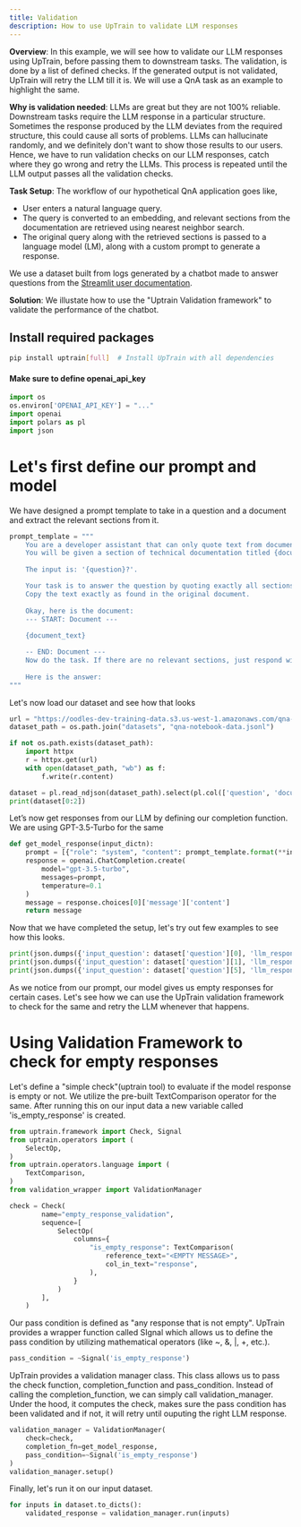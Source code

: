 ```yaml
---
title: Validation
description: How to use UpTrain to validate LLM responses
---
```



**Overview**: In this example, we will see how to validate our LLM responses using UpTrain, before passing them to downstream tasks. The validation, is done by a list of defined checks. If the generated output is not validated, UpTrain will retry the LLM till it is. We will use a QnA task as an example to highlight the same.


**Why is validation needed**: LLMs are great but they are not 100% reliable. Downstream tasks require the LLM response in a particular structure. Sometimes the response produced by the LLM deviates from the required structure, this could cause all sorts of problems. LLMs can hallucinate randomly, and we definitely don't want to show those results to our users. Hence, we have to run validation checks on our LLM responses, catch where they go wrong and retry the LLMs. This process is repeated until the LLM output passes all the validation checks.


**Task Setup**: The workflow of our hypothetical QnA application goes like,
- User enters a natural language query. 
- The query is converted to an embedding, and relevant sections from the documentation are retrieved using nearest neighbor search. 
- The original query along with the retrieved sections is passed to a language model (LM), along with a custom prompt to generate a response. 

We use a dataset built from logs generated by a chatbot made to answer questions from the [Streamlit user documentation](https://docs.streamlit.io/). 


**Solution**: We illustate how to use the "Uptrain Validation framework" to validate the performance of the chatbot. 

## Install required packages

```bash
pip install uptrain[full]  # Install UpTrain with all dependencies
```

#### Make sure to define openai_api_key

```python
import os
os.environ['OPENAI_API_KEY'] = "..."
import openai
import polars as pl
import json
```

# Let's first define our prompt and model


We have designed a prompt template to take in a question and a document and extract the relevant sections from it.

```python
prompt_template = """
    You are a developer assistant that can only quote text from documents. 
    You will be given a section of technical documentation titled {document_title}.
    
    The input is: '{question}?'. 

    Your task is to answer the question by quoting exactly all sections of the document that are relevant to any topics of the input. 
    Copy the text exactly as found in the original document. 
    
    Okay, here is the document:
    --- START: Document ---
    
    {document_text}

    -- END: Document ---
    Now do the task. If there are no relevant sections, just respond with \"<EMPTY MESSAGE>\".
    
    Here is the answer:
"""

```

Let's now load our dataset and see how that looks

```python
url = "https://oodles-dev-training-data.s3.us-west-1.amazonaws.com/qna-streamlit-docs.jsonl"
dataset_path = os.path.join("datasets", "qna-notebook-data.jsonl")

if not os.path.exists(dataset_path):
    import httpx
    r = httpx.get(url)
    with open(dataset_path, "wb") as f:
        f.write(r.content)

dataset = pl.read_ndjson(dataset_path).select(pl.col(['question', 'document_title', 'document_text']))
print(dataset[0:2])
```

Let’s now get responses from our LLM by defining our completion function. 
We are using GPT-3.5-Turbo for the same

```python
def get_model_response(input_dictn):
    prompt = [{"role": "system", "content": prompt_template.format(**input_dictn)}]
    response = openai.ChatCompletion.create(
        model="gpt-3.5-turbo",
        messages=prompt,
        temperature=0.1
    )
    message = response.choices[0]['message']['content']
    return message
```

Now that we have completed the setup, let's try out few examples to see how this looks.

```python
print(json.dumps({'input_question': dataset['question'][0], 'llm_response': get_model_response(dataset.to_dicts()[0])}, indent=1), "\n")
print(json.dumps({'input_question': dataset['question'][1], 'llm_response': get_model_response(dataset.to_dicts()[1])}, indent=1), "\n")
print(json.dumps({'input_question': dataset['question'][5], 'llm_response': get_model_response(dataset.to_dicts()[5])}, indent=1), "\n")
```

As we notice from our prompt, our model gives us empty responses for certain cases. Let's see how we can use the UpTrain validation framework to check for the same and retry the LLM whenever that happens.


# Using Validation Framework to check for empty responses


Let's define a "simple check"(uptrain tool) to evaluate if the model response is empty or not. We utilize the pre-built TextComparison operator for the same. After running this on our input data a new variable called 'is_empty_response' is created.

```python
from uptrain.framework import Check, Signal
from uptrain.operators import (
    SelectOp,
)
from uptrain.operators.language import (
    TextComparison,
)
from validation_wrapper import ValidationManager

check = Check(
        name="empty_response_validation",
        sequence=[
            SelectOp(
                columns={
                    "is_empty_response": TextComparison(
                        reference_text="<EMPTY MESSAGE>",
                        col_in_text="response",
                    ),
                }
            )
        ],
    )

```


Our pass condition is defined as "any response that is not empty". UpTrain provides a wrapper function called SIgnal which allows us to define the pass condition by utilizing mathematical operators (like ~, &, |, +, etc.).


```python
pass_condition = ~Signal('is_empty_response')
```

UpTrain provides a validation manager class. This class allows us to pass the check function, completion_function and pass_condition. Instead of calling the completion_function, we can simply call validation_manager. Under the hood, it computes the check, makes sure the pass condition has been validated and if not, it will retry until ouputing the right LLM response.

```python
validation_manager = ValidationManager(
    check=check,
    completion_fn=get_model_response,
    pass_condition=~Signal('is_empty_response')
)
validation_manager.setup()
```

Finally, let's run it on our input dataset.

```python
for inputs in dataset.to_dicts():
    validated_response = validation_manager.run(inputs)
```
